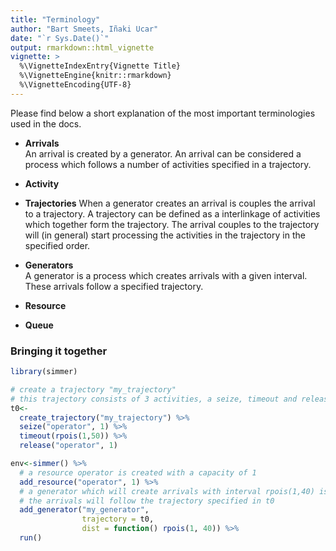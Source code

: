 ```yaml
---
title: "Terminology"
author: "Bart Smeets, Iñaki Ucar"
date: "`r Sys.Date()`"
output: rmarkdown::html_vignette
vignette: >
  %\VignetteIndexEntry{Vignette Title}
  %\VignetteEngine{knitr::rmarkdown}
  %\VignetteEncoding{UTF-8}
---
```


Please find below a short explanation of the most important terminologies used in the docs.

* __Arrivals__  
   An arrival is created by a generator. An arrival can be considered a process which follows a number of activities specified in a trajectory.
   
* __Activity__ 

* __Trajectories__
   When a generator creates an arrival is couples the arrival to a trajectory. A trajectory can be defined as a interlinkage of activities which together form the trajectory. The arrival couples to the trajectory will (in general) start processing the activities in the trajectory in the specified order.

* __Generators__  
   A generator is a process  which creates arrivals with a given interval. These arrivals follow a specified trajectory.

* __Resource__

* __Queue__


### Bringing it together

```r
library(simmer)

# create a trajectory "my_trajectory"
# this trajectory consists of 3 activities, a seize, timeout and release activity.
t0<-
  create_trajectory("my_trajectory") %>%
  seize("operator", 1) %>%
  timeout(rpois(1,50)) %>%
  release("operator", 1)

env<-simmer() %>%
  # a resource operator is created with a capacity of 1
  add_resource("operator", 1) %>%
  # a generator which will create arrivals with interval rpois(1,40) is added,
  # the arrivals will follow the trajectory specified in t0
  add_generator("my_generator", 
                trajectory = t0,
                dist = function() rpois(1, 40)) %>%
  run()
  



```